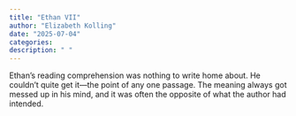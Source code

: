 ```yaml
---
title: "Ethan VII"
author: "Elizabeth Kolling"
date: "2025-07-04"
categories: 
description: " "
---
```



Ethan's reading comprehension was nothing to write home about. He couldn't quite get it—the point of any one passage. The meaning always got messed up in his mind, and it was often the opposite of what the author had intended. 